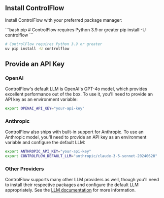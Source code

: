 ## Install ControlFlow

Install ControlFlow with your preferred package manager:

<CodeGroup>
```bash pip
# ControlFlow requires Python 3.9 or greater
pip install -U controlflow 
```

```bash uv
# ControlFlow requires Python 3.9 or greater
uv pip install -U controlflow 
```
</CodeGroup>

## Provide an API Key

### OpenAI

ControlFlow's default LLM is OpenAI's GPT-4o model, which provides excellent performance out of the box. To use it, you'll need to provide an API key as an environment variable:

```bash
export OPENAI_API_KEY="your-api-key"
```

### Anthropic

ControlFlow also ships with built-in support for Anthropic. To use an Anthropic model, you'll need to provide an API key as an environment variable and configure the default LLM:

```bash
export ANTHROPIC_API_KEY="your-api-key"
export CONTROLFLOW_DEFAULT_LLM="anthropic/claude-3-5-sonnet-20240620"
```

### Other Providers

ControlFlow supports many other LLM providers as well, though you'll need to install their respective packages and configure the default LLM appropriately. See the [LLM documentation](/guides/llms) for more information.
